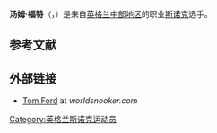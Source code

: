 {{Expand language|1=en|time=2021-01-09T08:24:24+00:00}}
{{NoteTA
|G1=Snooker
}}
{{Infobox snooker player
|name = 汤姆·福特
|image = Tom Ford PHC 2016-1.jpg
|caption = 
|birth_date = {{birth date and age|1983|8|17}}
|birth_place = 英格兰{{tsl|en|Groby|格罗比}}
|Sport country = {{ENG}}
|Professional = 2001年/2002年, 2003年–
|High ranking = 21 {{smaller|(2013年8月)}}<ref>{{cite web|title=World Rankings after the Paul Hunter Classic (ET4) 2013|url=http://www.worldsnooker.com/staticFiles/42/be/0,,13165~179778,00.pdf|website=World Snooker|accessdate=2013-09-28|archiveurl=https://web.archive.org/web/20130928182235/http://www.worldsnooker.com/staticFiles/42/be/0,,13165~179778,00.pdf|archivedate=2013-09-28}}</ref>
|Prize money = [[Pound_sterling|£]]737,648
|High break = '''[[Maximum_break|147]]''' {{smaller|(5次)}} 
|Century break = 231
|Best finish = 
|Ranking wins = 
|Minor wins = 2
|Other wins = 
|World champ = 
}}
'''汤姆·福特'''（{{lang-en|Tom Ford}}，{{bd|1983年|8月17日}}）是来自[[英格兰中部地区|英格兰中部地区]]的职业[[斯诺克|斯诺克]]选手。

==参考文献==
{{reflist}}

==外部链接==
{{Commons category|Tom Ford (snooker player)}}
*[http://www.worldsnooker.com/players/tom-ford/ Tom Ford] {{Wayback|url=http://www.worldsnooker.com/players/tom-ford/ |date=20191018022511 }} at ''worldsnooker.com''

{{DEFAULTSORT:Ford, Tom}}
[[Category:英格兰斯诺克运动员|Category:英格兰斯诺克运动员]]